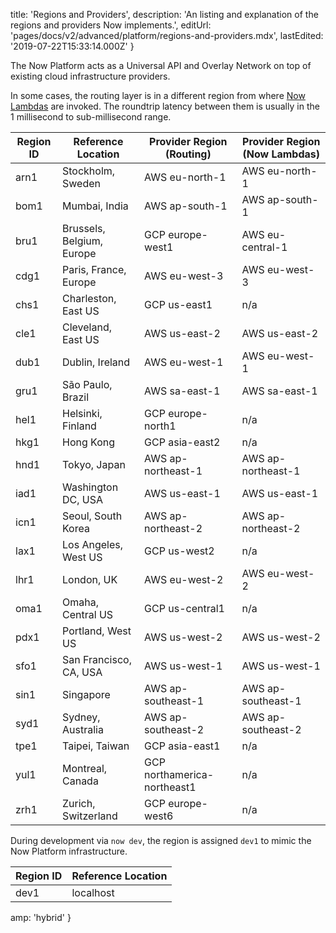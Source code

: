 
  title: 'Regions and Providers',
  description:
    'An listing and explanation of the regions and providers Now implements.',
  editUrl: 'pages/docs/v2/advanced/platform/regions-and-providers.mdx',
  lastEdited: '2019-07-22T15:33:14.000Z'
}

The Now Platform acts as a Universal API and Overlay Network on top of existing cloud infrastructure providers.

In some cases, the routing layer is in a different region from where [Now Lambdas](/docs/v2/deployments/concepts/lambdas) are invoked. The roundtrip latency between them is usually in the 1 millisecond to sub-millisecond range.

| Region ID | Reference Location        | Provider Region (Routing)   | Provider Region (Now Lambdas) |
| --------- | ------------------------- | --------------------------- | ----------------------------- |
| arn1      | Stockholm, Sweden         | AWS eu-north-1              | AWS eu-north-1                |
| bom1      | Mumbai, India             | AWS ap-south-1              | AWS ap-south-1                |
| bru1      | Brussels, Belgium, Europe | GCP europe-west1            | AWS eu-central-1              |
| cdg1      | Paris, France, Europe     | AWS eu-west-3               | AWS eu-west-3                 |
| chs1      | Charleston, East US       | GCP us-east1                | n/a                           |
| cle1      | Cleveland, East US        | AWS us-east-2               | AWS us-east-2                 |
| dub1      | Dublin, Ireland           | AWS eu-west-1               | AWS eu-west-1                 |
| gru1      | São Paulo, Brazil         | AWS sa-east-1               | AWS sa-east-1                 |
| hel1      | Helsinki, Finland         | GCP europe-north1           | n/a                           |
| hkg1      | Hong Kong                 | GCP asia-east2              | n/a                           |
| hnd1      | Tokyo, Japan              | AWS ap-northeast-1          | AWS ap-northeast-1            |
| iad1      | Washington DC, USA        | AWS us-east-1               | AWS us-east-1                 |
| icn1      | Seoul, South Korea        | AWS ap-northeast-2          | AWS ap-northeast-2            |
| lax1      | Los Angeles, West US      | GCP us-west2                | n/a                           |
| lhr1      | London, UK                | AWS eu-west-2               | AWS eu-west-2                 |
| oma1      | Omaha, Central US         | GCP us-central1             | n/a                           |
| pdx1      | Portland, West US         | AWS us-west-2               | AWS us-west-2                 |
| sfo1      | San Francisco, CA, USA    | AWS us-west-1               | AWS us-west-1                 |
| sin1      | Singapore                 | AWS ap-southeast-1          | AWS ap-southeast-1            |
| syd1      | Sydney, Australia         | AWS ap-southeast-2          | AWS ap-southeast-2            |
| tpe1      | Taipei, Taiwan            | GCP asia-east1              | n/a                           |
| yul1      | Montreal, Canada          | GCP northamerica-northeast1 | n/a                           |
| zrh1      | Zurich, Switzerland       | GCP europe-west6            | n/a                           |

During development via `now dev`, the region is assigned `dev1` to mimic the Now Platform infrastructure.

| Region ID | Reference Location |
| --------- | ------------------ |
| dev1      | localhost          |


  amp: 'hybrid'
}
